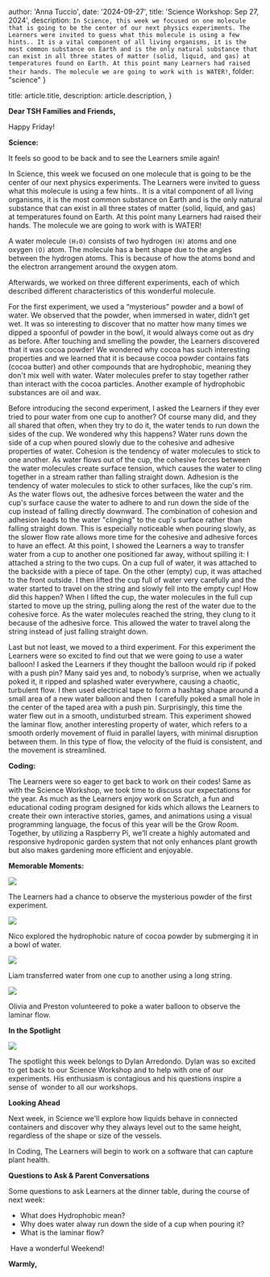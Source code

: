 

  author: 'Anna Tuccio',
  date: '2024-09-27',
  title: 'Science Workshop: Sep 27, 2024',
  description:
    `In Science, this week we focused on one molecule that is going to be the center of our next physics experiments. The Learners were invited to guess what this molecule is using a few hints.. It is a vital component of all living organisms, it is the most common substance on Earth and is the only natural substance that can exist in all three states of matter (solid, liquid, and gas) at temperatures found on Earth. At this point many Learners had raised their hands. The molecule we are going to work with is WATER!`,
    folder: "science"
}

  title: article.title,
  description: article.description,
}



**Dear TSH Families and Friends,**

Happy Friday!

**Science:**

It feels so good to be back and to see the Learners smile again!

In Science, this week we focused on one molecule that is going to be the center of our next physics experiments. The Learners were invited to guess what this molecule is using a few hints.. It is a vital component of all living organisms, it is the most common substance on Earth and is the only natural substance that can exist in all three states of matter (solid, liquid, and gas) at temperatures found on Earth. At this point many Learners had raised their hands. The molecule we are going to work with is WATER!

A water molecule `(H₂O)` consists of two hydrogen `(H)` atoms and one oxygen `(O)` atom. The molecule has a bent shape due to the angles between the hydrogen atoms. This is because of how the atoms bond and the electron arrangement around the oxygen atom.

Afterwards, we worked on three different experiments, each of which described different characteristics of this wonderful molecule.

For the first experiment, we used a “mysterious” powder and a bowl of water. We observed that the powder, when immersed in water, didn’t get wet. It was so interesting to discover that no matter how many times we dipped a spoonful of powder in the bowl, it would always come out as dry as before. After touching and smelling the powder, the Learners discovered that it was cocoa powder! We wondered why cocoa has such interesting properties and we learned that it is because cocoa powder contains fats (cocoa butter) and other compounds that are hydrophobic, meaning they don't mix well with water. Water molecules prefer to stay together rather than interact with the cocoa particles. Another example of hydrophobic substances are oil and wax.

Before introducing the second experiment, I asked the Learners if they ever tried to pour water from one cup to another? Of course many did, and they all shared that often, when they try to do it, the water tends to run down the sides of the cup. We wondered why this happens? Water runs down the side of a cup when poured slowly due to the cohesive and adhesive properties of water. Cohesion is the tendency of water molecules to stick to one another. As water flows out of the cup, the cohesive forces between the water molecules create surface tension, which causes the water to cling together in a stream rather than falling straight down. Adhesion is the tendency of water molecules to stick to other surfaces, like the cup's rim. As the water flows out, the adhesive forces between the water and the cup's surface cause the water to adhere to and run down the side of the cup instead of falling directly downward. The combination of cohesion and adhesion leads to the water "clinging" to the cup's surface rather than falling straight down. This is especially noticeable when pouring slowly, as the slower flow rate allows more time for the cohesive and adhesive forces to have an effect. At this point, I showed the Learners a way to transfer water from a cup to another one positioned far away, without spilling it: I attached a string to the two cups. On a cup full of water, it was attached to the backside with a piece of tape. On the other (empty) cup, it was attached to the front outside. I then lifted the cup full of water very carefully and the water started to travel on the string and slowly fell into the empty cup! How did this happen? When I lifted the cup, the water molecules in the full cup started to move up the string, pulling along the rest of the water due to the cohesive force. As the water molecules reached the string, they clung to it because of the adhesive force. This allowed the water to travel along the string instead of just falling straight down.

Last but not least, we moved to a third experiment. For this experiment the Learners were so excited to find out that we were going to use a water balloon! I asked the Learners if they thought the balloon would rip if poked with a push pin? Many said yes and, to nobody’s surprise, when we actually poked it, it ripped and splashed water everywhere, causing a chaotic, turbulent flow. I then used electrical tape to form a hashtag shape around a small area of a new water balloon and then  I carefully poked a small hole in the center of the taped area with a push pin. Surprisingly, this time the water flew out in a smooth, undisturbed stream. This experiment showed the laminar flow, another interesting property of water, which refers to a smooth orderly movement of fluid in parallel layers, with minimal disruption between them. In this type of flow, the velocity of the fluid is consistent, and the movement is streamlined.

**Coding:**

The Learners were so eager to get back to work on their codes! Same as with the Science Workshop, we took time to discuss our expectations for the year. As much as the Learners enjoy work on Scratch, a fun and educational coding program designed for kids which allows the Learners to create their own interactive stories, games, and animations using a visual programming language, the focus of this year will be the Grow Room. Together, by utilizing a Raspberry Pi, we’ll create a highly automated and responsive hydroponic garden system that not only enhances plant growth but also makes gardening more efficient and enjoyable.

**Memorable Moments:**

![](https://lh7-rt.googleusercontent.com/docsz/AD_4nXdXlT5zoa1TSc5p2-XTcVAqrwXvHehcMour6ZUMBbRv-LYD1jlfNoECt_i6Ku7p_b39sJFU6ib9Akmm9zuDiIQ4fXGVUcp40rX_gVsPlyowMVQ__cs5AryFiRqtx8xu-7_QBL8UVZlfnKSB2KmcWHRNCWRK?key=H5KolMdNF3DcRkZn6Ur63w)

The Learners had a chance to observe the mysterious powder of the first experiment.

![](https://lh7-rt.googleusercontent.com/docsz/AD_4nXfeouNPmKa8vUpblInL02Z1HMf55LvldSLV0AzaM7WUcX3Ir391Pp7Iy3n-Nqa3GdJrNcwQGu9SSHmu7eRNUtbAVv-jX7UWaKhOM6d2z2Md-qHzdYxPjbRHvptUswGXD2aM-gG8XELV_BXpjXvmkN2wQ8p3?key=H5KolMdNF3DcRkZn6Ur63w)

Nico explored the hydrophobic nature of cocoa powder by submerging it in a bowl of water.

![](https://lh7-rt.googleusercontent.com/docsz/AD_4nXciLMnJXd7cWiJ8tOoFun5iDKInt-5UVBrYf2i539OR15ZQ6e6Myqawnl9PZMPgne_o8MWfKvO61d-hAbAOoBTGFXC6ldfTAacmE-zE2NlwgVu9G1YhkLFcjo7iLBlpb8bkCKibtQ28iUlXH4oytYzP7HTd?key=H5KolMdNF3DcRkZn6Ur63w)

Liam transferred water from one cup to another using a long string.

![](https://lh7-rt.googleusercontent.com/docsz/AD_4nXfQUUlmhDLNyHWRwx-vmGCJ7h5VlwYw5rukBPL0oJs2ZjyLbZJ3opT539Ym33WGk6bpn70-e74yKn2I0kuXsjzSiZky-XbEQzfvykXXMuVFQiOGbpaAenO73Z-Qs0VWTc1oVUGCU9VP2C3CPpD7IUbcUOKO?key=H5KolMdNF3DcRkZn6Ur63w)

Olivia and Preston volunteered to poke a water balloon to observe the laminar flow.

**In the Spotlight**

![](https://lh7-rt.googleusercontent.com/docsz/AD_4nXdBdc2Kls-4dt9b65pueR5enm7M7LkwM6tQsrlLJ2mD173qLmtq0dnLXINL_gCccikHB23kSgU0_HdKICZJSe0a6YwBNWIFyckysjpmYv1d_KXX5-vbnsWNNO8GQj6MW11BpA7hc-wK8cNoleY3BHmCDYFw?key=H5KolMdNF3DcRkZn6Ur63w)

The spotlight this week belongs to Dylan Arredondo. Dylan was so excited to get back to our Science Workshop and to help with one of our experiments. His enthusiasm is contagious and his questions inspire a sense of  wonder to all our workshops.

**Looking Ahead**

Next week, in Science we'll explore how liquids behave in connected containers and discover why they always level out to the same height, regardless of the shape or size of the vessels.

In Coding, The Learners will begin to work on a software that can capture plant health.

**Questions to Ask & Parent Conversations**

Some questions to ask Learners at the dinner table, during the course of next week:

-   What does Hydrophobic mean?
-   Why does water alway run down the side of a cup when pouring it?
-   What is the laminar flow?

 Have a wonderful Weekend!

**Warmly,**